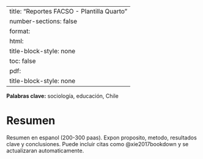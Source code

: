 ﻿---
title: "Reportes FACSO - Plantilla Quarto"
number-sections: false
format:
  html:
    title-block-style: none
    toc: false
  pdf:
    title-block-style: none
---

::: {.content-visible when-format="html"}
<style>
nav#TOC { display: none !important; }
div[data-when-format="pdf"] { display: none !important; }
</style>
<span class="keywords-line"><strong>Palabras clave:</strong> sociología, educación, Chile</span>
:::

::: {.content-visible when-format="pdf"}
\small\textbf{Palabras clave:} Sociologia, educacion, Chile

\normalsize

:::

# Resumen {.unnumbered}

Resumen en espanol (200-300 paas). Expon proposito, metodo, resultados clave y conclusiones.
Puede incluir citas como @xie2017bookdown y se actualizaran automaticamente.
